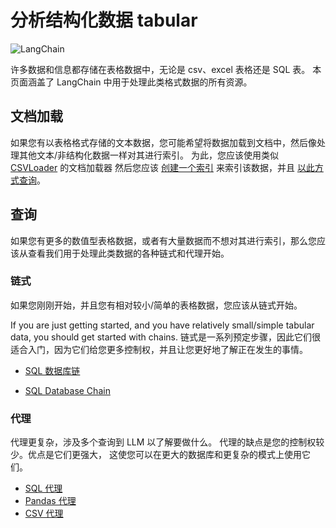 # 分析结构化数据 tabular

![LangChain](https://pica.zhimg.com/50/v2-56e8bbb52aa271012541c1fe1ceb11a2_r.gif 'LangChain中文网')


许多数据和信息都存储在表格数据中，无论是 csv、excel 表格还是 SQL 表。
本页面涵盖了 LangChain 中用于处理此类格式数据的所有资源。

## 文档加载
如果您有以表格格式存储的文本数据，您可能希望将数据加载到文档中，然后像处理其他文本/非结构化数据一样对其进行索引。
为此，您应该使用类似 [CSVLoader](/docs/modules/data_connection/document_loaders/how_to/csv.html) 的文档加载器
然后您应该 [创建一个索引](/docs/modules/data_connection) 来索引该数据，并且 [以此方式查询](/docs/modules/chains/popular/vector_db_qa.html)。

## 查询
如果您有更多的数值型表格数据，或者有大量数据而不想对其进行索引，那么您应该从查看我们用于处理此类数据的各种链式和代理开始。
### 链式

如果您刚刚开始，并且您有相对较小/简单的表格数据，您应该从链式开始。

If you are just getting started, and you have relatively small/simple tabular data, you should get started with chains.
链式是一系列预定步骤，因此它们很适合入门，因为它们给您更多控制权，并且让您更好地了解正在发生的事情。
- [SQL 数据库链](/docs/modules/chains/popular/sqlite.html)

- [SQL Database Chain](/docs/modules/chains/popular/sqlite.html)

### 代理

代理更复杂，涉及多个查询到 LLM 以了解要做什么。
代理的缺点是您的控制权较少。优点是它们更强大，
这使您可以在更大的数据库和更复杂的模式上使用它们。

- [SQL 代理](/docs/modules/agents/toolkits/integrations/sql_database.html)
- [Pandas 代理](/docs/modules/agents/toolkits/integrations/pandas.html)
- [CSV 代理](/docs/modules/agents/toolkits/integrations/csv.html)
